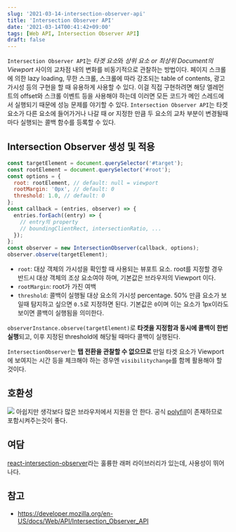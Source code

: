 ```yaml
---
slug: '2021-03-14-intersection-observer-api'
title: 'Intersection Observer API'
date: '2021-03-14T00:41:42+09:00'
tags: [Web API, Intersection Observer API]
draft: false
---
```


`Intersection Observer API`는 *타겟 요소*와 _상위 요소 or 최상위 Document의 Viewport_ 사이의 교차점 내의 변화를 비동기적으로 관찰하는 방법이다. 페이지 스크롤에 의한 lazy loading, 무한 스크롤, 스크롤에 따라 강조되는 table of contents, 광고 가시성 등의 구현을 할 때 유용하게 사용할 수 있다. 이걸 직접 구현하려면 해당 엘레먼트의 offset와 스크롤 이벤트 등을 사용해야 하는데 이러면 모든 코드가 메인 스레드에서 실행되기 때문에 성능 문제를 야기할 수 있다. `Intersection Observer API`는 타겟 요소가 다른 요소에 들어가거나 나갈 때 or 지정한 만큼 두 요소의 교차 부분이 변경될때마다 실행되는 콜백 함수를 등록할 수 있다.

## Intersection Observer 생성 및 적용

```js
const targetElement = document.querySelector('#target');
const rootElement = document.querySelector('#root');
const options = {
  root: rootElement, // default: null = viewport
  rootMargin: '0px', // default: 0
  threshold: 1.0, // default: 0
};
const callback = (entries, observer) => {
  entries.forEach((entry) => {
    // entry의 property
    // boundingClientRect, intersectionRatio, ...
  });
};
const observer = new IntersectionObserver(callback, options);
observer.observe(targetElement);
```

- `root`: 대상 객체의 가시성을 확인할 때 사용되는 뷰포트 요소. root를 지정할 경우 반드시 대상 객체의 조상 요소여야 하며, 기본값은 브라우저의 Viewport 이다.
- `rootMargin`: root가 가진 여백
- `threshold`: 콜백이 실행될 대상 요소의 가시성 percentage. 50% 만큼 요소가 보일때 탐지하고 싶으면 `0.5`로 지정하면 된다. 기본값은 `0`이며 이는 요소가 1px이라도 보이면 콜백이 실행됨을 의미한다.

`observerInstance.observe(targetElement)`로 **타겟을 지정함과 동시에 콜백이 한번 실행**되고, 이후 지정된 threshold에 해당될 때마다 콜백이 실행된다.

`IntersectionObserver`는 **탭 전환을 관찰할 수 없으므로** 만일 타겟 요소가 Viewport에 보여지는 시간 등을 체크해야 하는 경우엔 `visibilitychange`를 함께 활용해야 할 것이다.

## 호환성

![](../../assets/image-2.png)
아쉽지만 생각보다 많은 브라우저에서 지원을 안 한다.
공식 [polyfill](https://www.npmjs.com/package/intersection-observer)이 존재하므로 포함시켜주는것이 좋다.

## 여담

[react-intersection-observer](https://www.npmjs.com/package/react-intersection-observer)라는 훌륭한 래퍼 라이브러리가 있는데, 사용성이 뛰어나다.

## 참고

- https://developer.mozilla.org/en-US/docs/Web/API/Intersection_Observer_API
